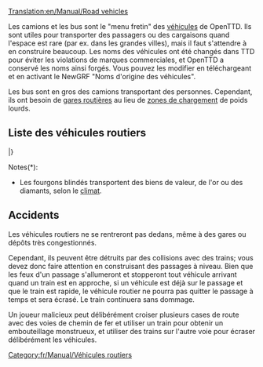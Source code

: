 [[Translation:en/Manual/Road vehicles]]
{{fr/Manual/Table des matières}}

Les camions et les bus sont le "menu fretin" des [[fr/Manual/Véhicules|véhicules]] de OpenTTD. Ils sont utiles pour transporter des passagers ou des cargaisons quand l'espace est rare (par ex. dans les grandes villes), mais il faut s'attendre à en construire beaucoup. Les noms des véhicules ont été changés dans TTD pour éviter les violations de marques commerciales, et OpenTTD a conservé les noms ainsi forgés. Vous pouvez les modifier en téléchargeant et en activant le NewGRF "Noms d'origine des véhicules".

Les bus sont en gros des camions transportant des personnes. Cependant, ils ont besoin de [[fr/Manual/Aire de chargement#zone-de-chargement-de-bus|gares routières]] au lieu de [[fr/Manual/Aire de chargement#zones-de-chargement-de-poids-lourds|zones de chargement]] de poids lourds.

==Liste des véhicules routiers==
{{fr/Manual/Tableau des véhicules/En-tête}}
{{fr/Manual/TableVéhicule/Entête|Passagers et Courrier}}
{{fr/Manual/TableVéhicule/Ligne|
*[[fr/Manual/Base Set/Road Vehicles/Bus|Bus]]
*[[fr/Manual/Base Set/Road Vehicles/Fourgon postal|Fourgons postaux]]
|
*[[fr/Manual/Base Set/Road Vehicles/Bus|Bus]]
*[[fr/Manual/Base Set/Road Vehicles/Fourgon postal|Fourgons postaux]]
|
*[[fr/Manual/Base Set/Road Vehicles/Bus|Bus]]
*[[fr/Manual/Base Set/Road Vehicles/Fourgon postal|Fourgons postaux]]
|
*[[fr/Manual/Base Set/Road Vehicles/Bus|Bus]]
*[[fr/Manual/Base Set/Road Vehicles/Fourgon postal|Fourgons postaux]]
}}
{{fr/Manual/TableVéhicule/Entête|Cargaisons communes}}
{{fr/Manual/TableVéhicule/Ligne|
*[[fr/Manual/Base Set/Road Vehicles/Camion-citerne de pétrole|Camions-citerne de pétrole]]
*[[fr/Manual/Base Set/Road Vehicles/Camion de marchandises|Camions de marchandises]]
*[[fr/Manual/Base Set/Road Vehicles/Camion de céréales|Camions de céréales]]
*[[fr/Manual/Base Set/Road Vehicles/Bétaillère|Bétaillères]]
*[[fr/Manual/Base Set/Road Vehicles/Camion de bois|Camions de bois]]
|
*[[fr/Manual/Base Set/Road Vehicles/Camion-citerne de pétrole|Camions-citerne de pétrole]]
*[[fr/Manual/Base Set/Road Vehicles/Camion de marchandises|Camions de marchandises]]
*[[fr/Manual/Base Set/Road Vehicles/Camion de céréales|Camions de céréales]]
*[[fr/Manual/Base Set/Road Vehicles/Bétaillère|Bétaillères]]
*[[fr/Manual/Base Set/Road Vehicles/Camion de bois|Camions de bois]]
|
*[[fr/Manual/Base Set/Road Vehicles/Camion-citerne de pétrole|Camions-citerne de pétrole]]
*[[fr/Manual/Base Set/Road Vehicles/Camion de marchandises|Camions de marchandises]]
*[[fr/Manual/Base Set/Road Vehicles/Camion de céréales|Camions de céréales]]
* -
*[[fr/Manual/Base Set/Road Vehicles/Camion de bois|Camions de bois]]
|
*[[fr/Manual/Base Set/Road Vehicles/Camion de coca-cola|Camions de coca-cola]]
*[[fr/Manual/Base Set/Road Vehicles/Camion de bonbons|Camions de bonbons]]
*[[fr/Manual/Base Set/Road Vehicles/Camion de jouets|Camions de jouets]]
*[[fr/Manual/Base Set/Road Vehicles/Camion de batteries|Camions de batteries]]
*[[fr/Manual/Base Set/Road Vehicles/Camion de barbe à papa|Camions de barbe à papa]]
}}
{{fr/Manual/TableVéhicule/Entête|Cargaisons similaires}}
{{fr/Manual/TableVéhicule/Ligne|
*[[fr/Manual/Base Set/Road Vehicles/Fourgon blindé|Fourgons blindés]]*
*[[fr/Manual/Base Set/Road Vehicles/Camion de charbon|Camions de charbon]]
*[[fr/Manual/Base Set/Road Vehicles/Camion de minerai de fer|Camions de minerai de fer]]
*[[fr/Manual/Base Set/Road Vehicles/Camion d'acier|Camions d'acier]]
* -
|
*[[fr/Manual/Base Set/Road Vehicles/Fourgon blindé|Fourgons blindés]]*
*[[fr/Manual/Base Set/Road Vehicles/Camion de charbon|Camions de charbon]]
* -
*[[fr/Manual/Base Set/Road Vehicles/Camion de papier|Camions de papier]]
*[[fr/Manual/Base Set/Road Vehicles/Camion de nourriture|Camions de nourriture]]
|
*[[fr/Manual/Base Set/Road Vehicles/Fourgon blindé|Fourgons blindés]]*
* -
*[[fr/Manual/Base Set/Road Vehicles/Camion de minerai de cuivre|Camions de minerai de cuivre]]
* -
*[[fr/Manual/Base Set/Road Vehicles/Camion de nourriture|Camions de nourriture]]
|
* -
*[[fr/Manual/Base Set/Road Vehicles/Camion de sucre|Camions de sucre]]
* -
* -
* -
}}
{{fr/Manual/TableVéhicule/Entête|Autres cargaisons}}
{{fr/Manual/TableVéhicule/Ligne|
|
|
*[[fr/Manual/Base Set/Road Vehicles/Camion-citerne d'eau|Camions-citerne d'eau]]
*[[fr/Manual/Base Set/Road Vehicles/Camion de fruits|Camions de fruits]]
*[[fr/Manual/Base Set/Road Vehicles/Camion de caoutchouc|Camions de caoutchouc]]
|
*[[fr/Manual/Base Set/Road Vehicles/Camion de bulles|Camions de bulles]]
*[[fr/Manual/Base Set/Road Vehicles/Camion de boissons gazeuses|Camions de boissons gazeuses]]
*[[fr/Manual/Base Set/Road Vehicles/Camion de plastique|Camions de plastique]]
*[[fr/Manual/Base Set/Road Vehicles/Camion de caramel|Camions de caramel]]
}}
|}

Notes(*):
*Les fourgons blindés transportent des biens de valeur, de l'or ou des diamants, selon le [[fr/Manual/Climat|climat]].

==Accidents==
Les véhicules routiers ne se rentreront pas dedans, même à des gares ou dépôts très congestionnés.

Cependant, ils peuvent être détruits par des collisions avec des trains; vous devez donc faire attention en construisant des passages à niveau. Bien que les feux d'un passage s'allumeront et stopperont tout véhicule arrivant quand un train est en approche, si un véhicule est déjà sur le passage et que le train est rapide, le véhicule routier ne pourra pas quitter le passage à temps et sera écrasé. Le train continuera sans dommage.

Un joueur malicieux peut délibérément croiser plusieurs cases de route avec des voies de chemin de fer et utiliser un train pour obtenir un embouteillage monstrueux, et utiliser des trains sur l'autre voie pour écraser délibérément les véhicules.

[[Category:fr/Manual/Véhicules routiers]]